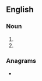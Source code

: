 ==English==

===Noun===
{{head|en|noun plural form}}

# {{plural of|dogie|lang=en}}
# {{plural of|dogy|lang=en}}

===Anagrams===
* {{anagrams|en|geoids}}